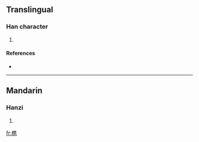 {{also|檇}}
==Translingual==

===Han character===
{{Han char|rn=75|rad=木|as=10|sn=14|four=|canj=木人土尸 (DOGS), X木人土尸 (XDOGS)}}

# {{defn|Han|sort=木10}}

====References====
* {{Han ref|kx=0546.251|hdz=21264.120|uh=69DC|ud=27100}}

----

==Mandarin==

===Hanzi===
{{cmn-hanzi|pin=[[bīng]] ([[bing1]]), [[zuì]] ([[zui4]])|wg=ping<sup>1</sup>, tsui<sup>4</sup>}}

# {{defn|Mandarin}}

[[fr:槜]]